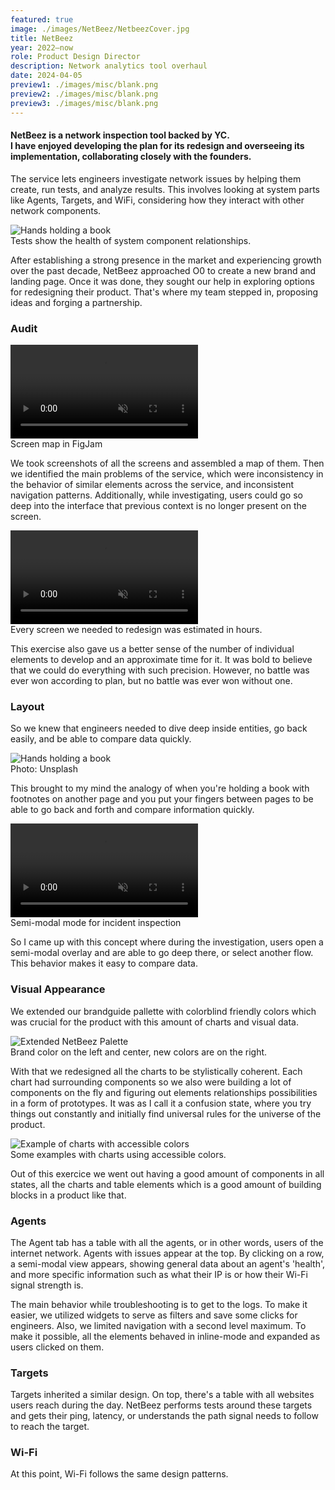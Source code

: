 ```yaml
---
featured: true
image: ./images/NetBeez/NetbeezCover.jpg
title: NetBeez
year: 2022—now
role: Product Design Director
description: Network analytics tool overhaul
date: 2024-04-05
preview1: ./images/misc/blank.png
preview2: ./images/misc/blank.png
preview3: ./images/misc/blank.png
---
```



#### <span class="text-gray-700">NetBeez is a network inspection tool backed by YC.</span><br/>I have enjoyed developing the plan for its redesign and overseeing its implementation, collaborating closely with the founders.

The service lets engineers investigate network issues by helping them create, run tests, and analyze results. This involves looking at system parts like Agents, Targets, and WiFi, considering how they interact with other network components.

<Image class='' src={Scheme} alt='Hands holding a book'/>
<figcaption>Tests show the health of system component relationships.</figcaption>

After establishing a strong presence in the market and experiencing growth over the past decade, NetBeez approached O0 to create a new brand and landing page. Once it was done, they sought our help in exploring options for redesigning their product. That's where my team stepped in, proposing ideas and forging a partnership.

### Audit

<video class="rounded-md lg:rounded-xl aspect-video object-cover object-top" muted playsinline autoplay loop preload="auto">
  <source src={ScreenMap} type="video/mp4"/>
</video>
<figcaption>Screen map in FigJam</figcaption>

We took screenshots of all the screens and assembled a map of them. Then we identified the main problems of the service, which were inconsistency in the behavior of similar elements across the service, and inconsistent navigation patterns. Additionally, while investigating, users could go so deep into the interface that previous context is no longer present on the screen.

<video class="rounded-md lg:rounded-xl aspect-video object-cover object-top" muted playsinline autoplay loop preload="auto">
  <source src={Estimation} type="video/mp4"/>
</video>
<figcaption>Every screen we needed to redesign was estimated in hours.</figcaption>

This exercise also gave us a better sense of the number of individual elements to develop and an approximate time for it. It was bold to believe that we could do everything with such precision. However, no battle was ever won according to plan, but no battle was ever won without one.

### Layout

So we knew that engineers needed to dive deep inside entities, go back easily, and be able to compare data quickly.

<Image class='aspect-video object-cover object-top' src={HandsBook} alt='Hands holding a book'/>
<figcaption>Photo: Unsplash</figcaption>

This brought to my mind the analogy of when you're holding a book with footnotes on another page and you put your fingers between pages to be able to go back and forth and compare information quickly.

<video class="rounded-md lg:rounded-xl aspect-video object-cover object-top" muted playsinline autoplay loop preload="auto">
  <source src={Layout} type="video/mp4"/>
</video>
<figcaption>Semi-modal mode for incident inspection</figcaption>

So I came up with this concept where during the investigation, users open a semi-modal overlay and are able to go deep there, or select another flow. This behavior makes it easy to compare data.

### Visual Appearance

We extended our brandguide pallette with colorblind friendly colors which was crucial for the product with this amount of charts and visual data.

<Image class='object-cover object-top' src={Palette} alt='Extended NetBeez Palette'/>
<figcaption>Brand color on the left and center, new colors are on the right.</figcaption>

With that we redesigned all the charts to be stylistically coherent. Each chart had surrounding components so we also were building a lot of components on the fly and figuring out elements relationships possibilities in a form of prototypes. It was as I call it a confusion state, where you try things out constantly and initially find universal rules for the universe of the product.

<Image class='object-cover object-top' src={Frame1} alt='Example of charts with accessible colors'/>
<figcaption>Some examples with charts using accessible colors.</figcaption>

Out of this exercice we went out having a good amount of components in all states, all the charts and table elements which is a good amount of building blocks in a product like that.

### Agents

<SingleVideo src={AgentOverview} caption="An overview of Agent contents."/>

The Agent tab has a table with all the agents, or in other words, users of the internet network. Agents with issues appear at the top. By clicking on a row, a semi-modal view appears, showing general data about an agent's 'health', and more specific information such as what their IP is or how their Wi-Fi signal strength is.

<SingleVideo src={AgentInspection} caption="General Agent logs inspection flow."/>

The main behavior while troubleshooting is to get to the logs. To make it easier, we utilized widgets to serve as filters and save some clicks for engineers. Also, we limited navigation with a second level maximum. To make it possible, all the elements behaved in inline-mode and expanded as users clicked on them.

### Targets

<SingleVideo src={Targets} caption="Target inspection flow."/>

Targets inherited a similar design. On top, there's a table with all websites users reach during the day. NetBeez performs tests around these targets and gets their ping, latency, or understands the path signal needs to follow to reach the target.

### Wi-Fi

<SingleVideo src={Wifi} caption="Wi-Fi inspection flow."/>

At this point, Wi-Fi follows the same design patterns.